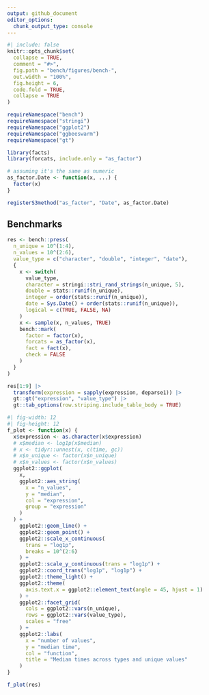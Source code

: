 ```yaml
---
output: github_document
editor_options: 
  chunk_output_type: console
---
```


<!-- bench/bench.md is generated from bench/bench.Rmd. Please edit that file -->

```r
#| include: false
knitr::opts_chunk$set(
  collapse = TRUE,
  comment = "#>",
  fig.path = "bench/figures/bench-",
  out.width = "100%",
  fig.height = 6,
  code.fold = TRUE,
  collapse = TRUE
)
```

```r
requireNamespace("bench")
requireNamespace("stringi")
requireNamespace("ggplot2")
requireNamespace("ggbeeswarm")
requireNamespace("gt")

library(facts)
library(forcats, include.only = "as_factor")

# assuming it's the same as numeric
as_factor.Date <- function(x, ...) {
  factor(x)
}

registerS3method("as_factor", "Date", as_factor.Date)
```

## Benchmarks

```r
res <- bench::press(
  n_unique = 10^(1:4),
  n_values = 10^(2:6),
  value_type = c("character", "double", "integer", "date"),
  {
    x <- switch(
      value_type,
      character = stringi::stri_rand_strings(n_unique, 5),
      double = stats::runif(n_unique),
      integer = order(stats::runif(n_unique)),
      date = Sys.Date() + order(stats::runif(n_unique)),
      logical = c(TRUE, FALSE, NA)
    )
    x <- sample(x, n_values, TRUE)
    bench::mark(
      factor = factor(x),
      forcats = as_factor(x),
      fact = fact(x),
      check = FALSE
    )
  }
)
```

```r
res[1:9] |> 
  transform(expression = sapply(expression, deparse1)) |> 
  gt::gt("expression", "value_type") |> 
  gt::tab_options(row.striping.include_table_body = TRUE)
```


```r
#| fig-width: 12
#| fig-height: 12
f_plot <- function(x) {
  x$expression <- as.character(x$expression)
  # x$median <- log1p(x$median)
  # x <- tidyr::unnest(x, c(time, gc))
  # x$n_unique <- factor(x$n_unique)
  # x$n_values <- factor(x$n_values)
  ggplot2::ggplot(
    x, 
    ggplot2::aes_string(
      x = "n_values", 
      y = "median",
      col = "expression",
      group = "expression"
    )
  ) +
    ggplot2::geom_line() +
    ggplot2::geom_point() +
    ggplot2::scale_x_continuous(
      trans = "log1p",
      breaks = 10^(2:6)
    ) +
    ggplot2::scale_y_continuous(trans = "log1p") +
    ggplot2::coord_trans("log1p", "log1p") +
    ggplot2::theme_light() +
    ggplot2::theme(
      axis.text.x = ggplot2::element_text(angle = 45, hjust = 1)
    ) +
    ggplot2::facet_grid(
      cols = ggplot2::vars(n_unique),
      rows = ggplot2::vars(value_type),
      scales = "free"
    ) +
    ggplot2::labs(
      x = "number of values",
      y = "median time",
      col = "function",
      title = "Median times across types and unique values"
    )
}

f_plot(res)
```
